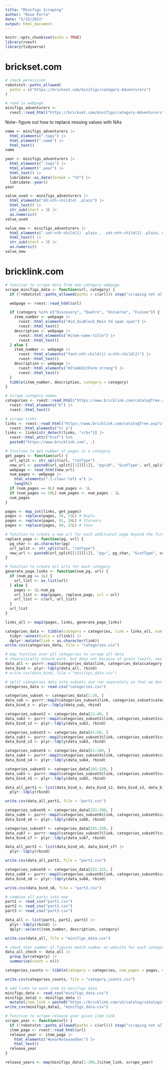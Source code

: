```yaml
---
title: "Minifigs Scraping"
author: "Rose Porta"
date: "5/15/2022"
output: html_document
---
```


```r
knitr::opts_chunk$set(echo = TRUE)
library(rvest)
library(tidyverse)
```

# brickset.com

```r
# check permission
robotstxt::paths_allowed(
  paths = c("https://brickset.com/minifigs/category-Adventurers")
)
```

```r
# read in webpage
minifigs_adventurers <-
  rvest::read_html("https://brickset.com/minifigs/category-Adventurers")
```

Note-- figure out how to replace missing values with NAs
```r
name <- minifigs_adventurers |>
  html_elements(".tags") |>
  html_element(".name") |>
  html_text()
name
```

```r
year <- minifigs_adventurers |>
  html_elements(".tags") |>
  html_element(".year") |>
  html_text() |>
  lubridate::as_date(format = "%Y") |>
  lubridate::year()
year
```

```r
value_used <- minifigs_adventurers |>
  html_elements("dd:nth-child(4) .plain") |>
  html_text() |>
  str_sub(start = 3) |>
  as.numeric()
value_used
```

```r
value_new <- minifigs_adventurers |>
  html_elements(".set:nth-child(1) .plain , .set:nth-child(2) .plain, dd:nth-child(4) .plain") |>
  html_text() |>
  str_sub(start = 3) |>
  as.numeric()
value_new
```


# bricklink.com

```r
# function to scrape data from one category webpage
scrape_minifigs_data <- function(url, category) {
  if (!robotstxt::paths_allowed(paths = c(url))) stop("scraping not allowed, cannot proceed")

  webpage <- rvest::read_html(url)

  if (category %in% c("Discovery", "Quatro", "Universe", "Fusion")) {
    item_number <- webpage |>
      rvest::html_elements("#id_divBlock_Main td span span") |>
      rvest::html_text()
    description <- webpage |>
      rvest::html_elements("#item-name-title") |>
      rvest::html_text()
  } else {
    item_number <- webpage |>
      rvest::html_elements("font:nth-child(1) a:nth-child(2)") |>
      rvest::html_text()
    description <- webpage |>
      rvest::html_elements("#ItemEditForm strong") |>
      rvest::html_text()
  }
  tibble(item_number, description, category = category)
}
```


```r
# scrape category names
categories <- rvest::read_html("https://www.bricklink.com/catalogTree.asp?itemType=M") |>
  rvest::html_elements("b") |>
  rvest::html_text()
```

```r
# scrape links
links <- rvest::read_html("https://www.bricklink.com/catalogTree.asp?itemType=M") |>
  rvest::html_elements("tr a")
links <- links[str_detect(links, "</b>")] |>
  rvest::html_attr("href") %>%
  paste0("https://www.bricklink.com", .)
```

```r
# function to get number of pages in a category
get_pages <- function(url) {
  url_split <- str_split(url, "catType")
  new_url <- paste0(url_split[[1]][[1]], "pg=10", "&catType", url_split[[1]][[2]])
  webpage <- read_html(new_url)
  num_pages <- webpage |>
    html_elements(".l-clear-left a") |>
    length()
  if (num_pages == 0L) num_pages <- 1L
  if (num_pages >= 10L) num_pages <- num_pages - 1L
  num_pages
}
```

```r
pages <- map_int(links, get_pages)
pages <- replace(pages, 26, 21L) # Duplo
pages <- replace(pages, 81, 26L) # Starwars
pages <- replace(pages, 98, 37L) # Town
```

```r
# function to create a new url for each additional page beyond the first page
replace_page <- function(pg, url) {
  pg_char <- as.character(pg)
  url_split <- str_split(url, "catType")
  new_url <- paste0(url_split[[1]][[1]], "pg=", pg_char, "&catType", url_split[[1]][[2]])
}

# function to create all urls for each category
generate_page_links <- function(num_pg, url) {
  if (num_pg == 1L) {
    url_list <- as.list(url)
  } else {
    pages <- 2L:num_pg
    url_list <- map(pages, replace_page, url = url)
    url_list <- c(url, url_list)
  }
  url_list
}
```

```r
links_all <- map2(pages, links, generate_page_links)
```

```r
categories_data <- tibble(category = categories, link = links_all, num_pages = pages) |>
  tidyr::unnest(cols = c(link)) |>
  dplyr::mutate(link = as.character(link))
write.csv(categories_data, file = "categories.csv")
```

```r
# map function over all categories to scrape all data
# theoretically should work, but does not because of quota limits, see below
data_all <- purrr::map2(categories_data$link, categories_data$category, scrape_minifigs_data)
data_bind <- plyr::ldply(data_all, rbind)
# write.csv(data_bind, file = "minifigs_data.csv")
```


```r
# split categories data into subsets and run separately so that we don't max out on the quota limit
categories_data <- read.csv("categories.csv")

categories_subset <- categories_data[1:20, ]
data_sub <- purrr::map2(categories_subset$link, categories_subset$category, scrape_minifigs_data)
data_bind_s <- plyr::ldply(data_sub, rbind)

categories_subset2 <- categories_data[21:40, ]
data_sub2 <- purrr::map2(categories_subset2$link, categories_subset2$category, scrape_minifigs_data)
data_bind_s2 <- plyr::ldply(data_sub2, rbind)

categories_subset3 <- categories_data[41:60, ]
data_sub3 <- purrr::map2(categories_subset3$link, categories_subset3$category, scrape_minifigs_data)
data_bind_s3 <- plyr::ldply(data_sub3, rbind)

categories_subset4 <- categories_data[61:100, ]
data_sub4 <- purrr::map2(categories_subset4$link, categories_subset4$category, scrape_minifigs_data)
data_bind_s4 <- plyr::ldply(data_sub4, rbind)

categories_subset5 <- categories_data[101:150, ]
data_sub5 <- purrr::map2(categories_subset5$link, categories_subset5$category, scrape_minifigs_data)
data_bind_s5 <- plyr::ldply(data_sub5, rbind)

data_all_part1 <- list(data_bind_s, data_bind_s2, data_bind_s3, data_bind_s4, data_bind_s5) |>
  plyr::ldply(rbind)

write.csv(data_all_part1, file = "part1.csv")

categories_subset6 <- categories_data[151:200, ]
data_sub6 <- purrr::map2(categories_subset6$link, categories_subset6$category, scrape_minifigs_data)
data_bind_s6 <- plyr::ldply(data_sub6, rbind)

categories_subset7 <- categories_data[201:250, ]
data_sub7 <- purrr::map2(categories_subset7$link, categories_subset7$category, scrape_minifigs_data)
data_bind_s7 <- plyr::ldply(data_sub7, rbind)

data_all_part2 <- list(data_bind_s6, data_bind_s7) |>
  plyr::ldply(rbind)

write.csv(data_all_part2, file = "part2.csv")

categories_subset8 <- categories_data[251:325, ]
data_sub8 <- purrr::map2(categories_subset8$link, categories_subset8$category, scrape_minifigs_data)
data_bind_s8 <- plyr::ldply(data_sub8, rbind)

write.csv(data_bind_s8, file = "part3.csv")
```


```r
# combine all parts into one
part1 <- read_csv("part1.csv")
part2 <- read_csv("part2.csv")
part3 <- read_csv("part3.csv")

data_all <- list(part1, part2, part3) |>
  plyr::ldply(rbind) |>
  dplyr::select(item_number, description, category)

write.csv(data_all, file = "minifigs_data.csv")

# check that number of figures match number on website for each category
data_all_check <- data_all |>
  group_by(category) |>
  summarise(count = n())

categories_counts <- tibble(category = categories, num_pages = pages, num_figs = data_all_check$count, link = links)

write.csv(categories_counts, file = "category_counts.csv")
```

```r
# add links to each item to minifigs data
minifigs_data <- read_csv("minifigs_data.csv")
minifigs_data2 <- minifigs_data |>
  mutate(item_link = paste0("https://bricklink.com/v2/catalog/catalogitem.page?M=", item_number))
write_csv(minifigs_data2, "minifigs_data.csv")
```

```r
# function to scrape release year given item link
scrape_year <- function(url) {
  if (!robotstxt::paths_allowed(paths = c(url))) stop("scraping not allowed, cannot proceed")
  item_page <- rvest::read_html(url)
  release_year <- item_page |> 
    html_elements("#yearReleasedSec") |> 
    html_text()
  release_year
}
```

```r
release_years <- map(minifigs_data[1:200,]$item_link, scrape_year)
```

